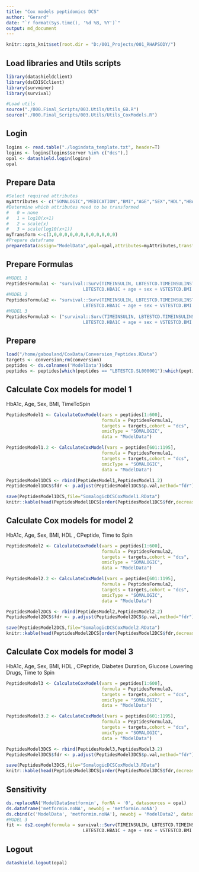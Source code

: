 ```yaml
---
title: "Cox models peptidomics DCS"
author: "Gerard"
date: "`r format(Sys.time(), '%d %B, %Y')`"
output: md_document
---
```


```r
knitr::opts_knit$set(root.dir = "D:/001_Projects/001_RHAPSODY/")
```

## Load libraries and Utils scripts

```r
library(datashieldclient)
library(dsCDISCclient)
library(survminer)
library(survival)

#Load utils
source("./000.Final_Scripts/003.Utils/Utils_GB.R")
source("./000.Final_Scripts/003.Utils/Utils_CoxModels.R")
```

## Login
```r
logins <- read.table("./logindata_template.txt", header=T)
logins <- logins[logins$server %in% c("dcs"),]
opal <- datashield.login(logins)
opal
```


## Prepare Data
```r
#Select required attributes 
myAttributes <- c("SOMALOGIC","MEDICATION","BMI","AGE","SEX","HDL","HBA1C","CPEPTIDE","TIMETOINSULIN","TIMEINSULINSTATUS","DIABDUR","TimeToSpin","METFORMIN")
#Determine which attributes need to be transformed
#   0 = none
#   1 = log10(x+1)
#   2 = scale(x)
#   3 = scale(log10(x+1))
myTransform <-c(3,0,0,0,0,0,0,0,0,0,0,0,0)
#Prepare dataframe
prepareData(assign="ModelData",opal=opal,attributes=myAttributes,transformVector=myTransform)
```

## Prepare Formulas
```r
#MODEL 1 
PeptidesFormula1 <- "survival::Surv(TIMEINSULIN, LBTESTCD.TIMEINSULINSTATUS) ~ %s +
                             LBTESTCD.HBA1C + age + sex + VSTESTCD.BMI + LBTESTCD.TimeToSpin"
#MODEL 2
PeptidesFormula2 <- "survival::Surv(TIMEINSULIN, LBTESTCD.TIMEINSULINSTATUS) ~ %s +
                             LBTESTCD.HBA1C + age + sex + VSTESTCD.BMI + LBTESTCD.HDL + LBTESTCD.CPEPTIDE + LBTESTCD.TimeToSpin "
#MODEL 3
PeptidesFormula3 <- ("survival::Surv(TIMEINSULIN, LBTESTCD.TIMEINSULINSTATUS) ~ %s +
                             LBTESTCD.HBA1C + age + sex + VSTESTCD.BMI + LBTESTCD.HDL + LBTESTCD.CPEPTIDE + DIABETESDURATION + glucoselowering + LBTESTCD.TimeToSpin")


```

## Prepare
```r
load("/home/gabouland/CoxData/Conversion_Peptides.RData")
targets <- conversion;rm(conversion)
peptides <- ds.colnames('ModelData')$dcs
peptides <- peptides[which(peptides == "LBTESTCD.SL000001"):which(peptides=="LBTESTCD.SL021043")]
```

## Calculate Cox models for model 1
HbA1c, Age, Sex, BMI, TimeToSpin
```r
PeptidesModel1 <- CalculateCoxModel(vars = peptides[1:600],
                                    formula = PeptidesFormula1,
                                    targets = targets,cohort = "dcs",
                                    omicType = "SOMALOGIC",
                                    data = "ModelData")

PeptidesModel1.2 <- CalculateCoxModel(vars = peptides[601:1195],
                                    formula = PeptidesFormula1,
                                    targets = targets,cohort = "dcs",
                                    omicType = "SOMALOGIC",
                                    data = "ModelData")

PeptidesModel1DCS <- rbind(PeptidesModel1,PeptidesModel1.2)
PeptidesModel1DCS$fdr <- p.adjust(PeptidesModel1DCS$p.val,method="fdr")
```

```r
save(PeptidesModel1DCS,file="SomalogicDCSCoxModel1.RData")
knitr::kable(head(PeptidesModel1DCS[order(PeptidesModel1DCS$fdr,decreasing = F),],10))
```


## Calculate Cox models for model 2
HbA1c, Age, Sex, BMI, HDL , CPeptide, Time to Spin
```r
PeptidesModel2 <- CalculateCoxModel(vars = peptides[1:600],
                                    formula = PeptidesFormula2,
                                    targets = targets,cohort = "dcs",
                                    omicType = "SOMALOGIC",
                                    data = "ModelData")

PeptidesModel2.2 <- CalculateCoxModel(vars = peptides[601:1195],
                                    formula = PeptidesFormula2,
                                    targets = targets,cohort = "dcs",
                                    omicType = "SOMALOGIC",
                                    data = "ModelData")

PeptidesModel2DCS <- rbind(PeptidesModel2,PeptidesModel2.2)
PeptidesModel2DCS$fdr <- p.adjust(PeptidesModel2DCS$p.val,method="fdr")
```

```r
save(PeptidesModel2DCS,file="SomalogicDCSCoxModel2.RData")
knitr::kable(head(PeptidesModel2DCS[order(PeptidesModel2DCS$fdr,decreasing = F),],10))
```

## Calculate Cox models for model 3
HbA1c, Age, Sex, BMI, HDL , CPeptide, Diabetes Duration, Glucose Lowering Drugs, Time to Spin
```r
PeptidesModel3 <- CalculateCoxModel(vars = peptides[1:600],
                                    formula = PeptidesFormula3,
                                    targets = targets,cohort = "dcs",
                                    omicType = "SOMALOGIC",
                                    data = "ModelData")

PeptidesModel3.2 <- CalculateCoxModel(vars = peptides[601:1195],
                                    formula = PeptidesFormula3,
                                    targets = targets,cohort = "dcs",
                                    omicType = "SOMALOGIC",
                                    data = "ModelData")

PeptidesModel3DCS <- rbind(PeptidesModel3,PeptidesModel3.2)
PeptidesModel3DCS$fdr <- p.adjust(PeptidesModel3DCS$p.val,method="fdr")
```

```r
save(PeptidesModel3DCS,file="SomalogicDCSCoxModel3.RData")
knitr::kable(head(PeptidesModel3DCS[order(PeptidesModel3DCS$fdr,decreasing = F),],10))
```

## Sensitivity

```r
ds.replaceNA('ModelData$metformin', forNA = '0', datasources = opal)
ds.dataframe('metformin.noNA', newobj = 'metformin.noNA')
ds.cbind(c('ModelData', 'metformin.noNA'), newobj = 'ModelData2', datasources = opal) 
#MODEL 3
fit <- ds2.coxph(formula = survival::Surv(TIMEINSULIN, LBTESTCD.TIMEINSULINSTATUS) ~ LBTESTCD.SL003869 +
                             LBTESTCD.HBA1C + age + sex + VSTESTCD.BMI + LBTESTCD.HDL + LBTESTCD.CPEPTIDE + DIABETESDURATION + glucoselowering + metformin.noNA + LBTESTCD.TimeToSpin,data="ModelData2", async=F)
```

## Logout
```r
datashield.logout(opal)
```